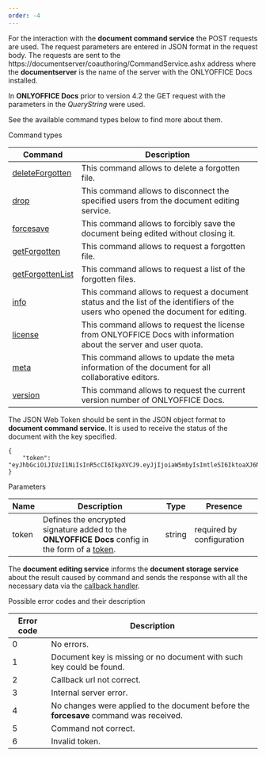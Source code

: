 ```yaml
---
order: -4
---
```

For the interaction with the **document command service** the POST requests are used. The request parameters are entered in JSON format in the request body. The requests are sent to the https\://documentserver/coauthoring/CommandService.ashx address where the **documentserver** is the name of the server with the ONLYOFFICE Docs installed.

In **ONLYOFFICE Docs** prior to version 4.2 the GET request with the parameters in the *QueryString* were used.

See the available command types below to find more about them.

Command types

| Command                                               | Description                                                                                                                        |
| ----------------------------------------------------- | ---------------------------------------------------------------------------------------------------------------------------------- |
| [deleteForgotten](/editors/command/deleteforgotten)   | This command allows to delete a forgotten file.                                                                                    |
| [drop](/editors/command/drop)                         | This command allows to disconnect the specified users from the document editing service.                                           |
| [forcesave](/editors/command/forcesave)               | This command allows to forcibly save the document being edited without closing it.                                                 |
| [getForgotten](/editors/command/getforgotten)         | This command allows to request a forgotten file.                                                                                   |
| [getForgottenList](/editors/command/getforgottenlist) | This command allows to request a list of the forgotten files.                                                                      |
| [info](/editors/command/info)                         | This command allows to request a document status and the list of the identifiers of the users who opened the document for editing. |
| [license](/editors/command/license)                   | This command allows to request the license from ONLYOFFICE Docs with information about the server and user quota.                  |
| [meta](/editors/command/meta)                         | This command allows to update the meta information of the document for all collaborative editors.                                  |
| [version](/editors/command/version)                   | This command allows to request the current version number of ONLYOFFICE Docs.                                                      |

The JSON Web Token should be sent in the JSON object format to **document command service**. It is used to receive the status of the document with the key specified.

```
{
    "token": "eyJhbGciOiJIUzI1NiIsInR5cCI6IkpXVCJ9.eyJjIjoiaW5mbyIsImtleSI6IktoaXJ6NnpUUGRmZDcifQ.r_6sThjFABsHMNHhkVdHDSz4jwkbXRQNYdvawkBGJgg"
}
```

Parameters

| Name  | Description                                                                                                                        | Type   | Presence                  |
| ----- | ---------------------------------------------------------------------------------------------------------------------------------- | ------ | ------------------------- |
| token | Defines the encrypted signature added to the **ONLYOFFICE Docs** config in the form of a [token](/editors/signature/body#command). | string | required by configuration |

The **document editing service** informs the **document storage service** about the result caused by command and sends the response with all the necessary data via the [callback handler](/editors/callback).

Possible error codes and their description

| Error code | Description                                                                            |
| ---------- | -------------------------------------------------------------------------------------- |
| 0          | No errors.                                                                             |
| 1          | Document key is missing or no document with such key could be found.                   |
| 2          | Callback url not correct.                                                              |
| 3          | Internal server error.                                                                 |
| 4          | No changes were applied to the document before the **forcesave** command was received. |
| 5          | Command not correct.                                                                   |
| 6          | Invalid token.                                                                         |
